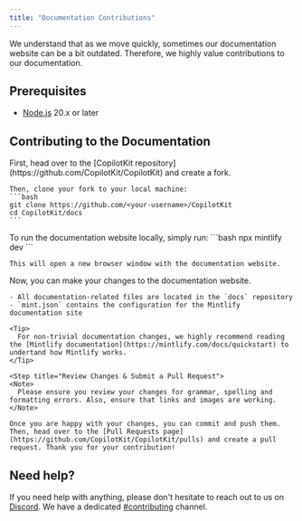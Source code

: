 ```yaml
---
title: "Documentation Contributions"
---
```


We understand that as we move quickly, sometimes our documentation website can be a bit outdated. Therefore, we highly value contributions to our documentation.

## Prerequisites

- [Node.js](https://nodejs.org/en/) 20.x or later

## Contributing to the Documentation

<Steps>
  <Step title="Fork The Repository">
    First, head over to the [CopilotKit repository](https://github.com/CopilotKit/CopilotKit) and create a fork.

    Then, clone your fork to your local machine:
    ```bash
    git clone https://github.com/<your-username>/CopilotKit
    cd CopilotKit/docs
    ```
  </Step>

  <Step title="Run the Documentation Website Locally">
    To run the documentation website locally, simply run:
    ```bash
    npx mintlify dev
    ```

    This will open a new browser window with the documentation website.
  </Step>

  <Step title="Make Your Changes">
    Now, you can make your changes to the documentation website.

    - All documentation-related files are located in the `docs` repository
    - `mint.json` contains the configuration for the Mintlify documentation site

    <Tip>
      For non-trivial documentation changes, we highly recommend reading the [Mintlify documentation](https://mintlify.com/docs/quickstart) to undertand how Mintlify works.
    </Tip>
  </Step>

    <Step title="Review Changes & Submit a Pull Request">
    <Note>
      Please ensure you review your changes for grammar, spelling and formatting errors. Also, ensure that links and images are working.
    </Note>

    Once you are happy with your changes, you can commit and push them. Then, head over to the [Pull Requests page](https://github.com/CopilotKit/CopilotKit/pulls) and create a pull request. Thank you for your contribution!
  </Step>
</Steps>

## Need help?

If you need help with anything, please don't hesitate to reach out to us on [Discord](https://discord.gg/6dffbvGU3D). We have a dedicated [#contributing](https://discord.com/channels/1122926057641742418/1183863183149117561) channel.

